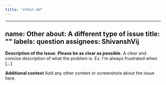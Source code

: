 ```yaml
---
title: "other.md"
---
```


---
name: Other
about: A different type of issue
title: ""
labels: question
assignees: ShivanshVij
---

**Description of the Issue. Please be as clear as possible.**
A clear and concise description of what the problem is. Ex. I'm always frustrated when [...]

**Additional context**
Add any other context or screenshots about the issue here.
